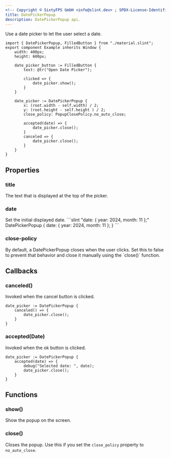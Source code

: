 ```yaml
---
<!-- Copyright © SixtyFPS GmbH <info@slint.dev> ; SPDX-License-Identifier: MIT -->
title: DatePickerPopup
description: DatePickerPopup api.
---
```



Use a date picker to let the user select a date.

```slint playground
import { DatePickerPopup, FilledButton } from "./material.slint";
export component Example inherits Window {
    width: 400px;
    height: 600px;

    date_picker_button := FilledButton {
        text: @tr("Open Date Picker");

        clicked => {
            date_picker.show();
        }
    }

    date_picker := DatePickerPopup {
        x: (root.width - self.width) / 2;
        y: (root.height - self.height ) / 2;
        close_policy: PopupClosePolicy.no_auto_close;

        accepted(date) => {
            date_picker.close();
        }
        canceled => {
            date_picker.close();
        }
    }
}
```

## Properties

### title
<SlintProperty propName="title" typeName="string">
The text that is displayed at the top of the picker.
</SlintProperty>

### date
<SlintProperty propName="date" typeName="struct" structName="Date">
Set the initial displayed date.
```slint "date: { year: 2024, month: 11 };"
DatePickerPopup {
    date: { year: 2024, month: 11 };
}
```

### close-policy
<SlintProperty propName="close_policy" typeName="enum" enumName="PopupClosePolicy" defaultValue="close_on_click" />
By default, a DatePickerPopup closes when the user clicks. Set this to false to prevent that behavior and close it manually using the `close()` function.

</SlintProperty>

## Callbacks

### canceled()
Invoked when the cancel button is clicked.

```slint {2_4}
date_picker := DatePickerPopup {
    canceled() => {
        date_picker.close();
    }
}
```

### accepted(Date)
Invoked when the ok button is clicked.

```slint {2_5}
date_picker := DatePickerPopup {
    accepted(date) => {
        debug("Selected date: ", date);
        date_picker.close();
    }
}
```

## Functions

### show()
Show the popup on the screen.

### close()
Closes the popup. Use this if you set the `close_policy` property to `no_auto_close`.
